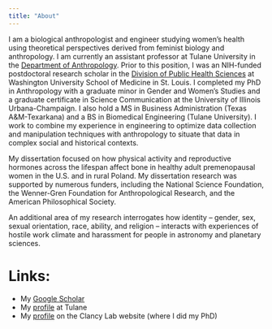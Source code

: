 ```yaml
---
title: "About"
---
```


I am a biological anthropologist and engineer studying women's health using theoretical perspectives derived from feminist biology and anthropology. I am currently an assistant professor at Tulane University in the [Department of Anthropology](https://liberalarts.tulane.edu/anthropology). Prior to this position, I was an NIH-funded postdoctoral research scholar in the [Division of Public Health Sciences](https://publichealthsciences.wustl.edu) at Washington University School of Medicine in St. Louis. I completed my PhD in Anthropology with a graduate minor in Gender and Women’s Studies and a graduate certificate in Science Communication at the University of Illinois Urbana-Champaign. I also hold a MS in Business Administration (Texas A&M-Texarkana) and a BS in Biomedical Engineering (Tulane University). I work to combine my experience in engineering to optimize data collection and manipulation techniques with anthropology to situate that data in complex social and historical contexts.

My dissertation focused on how physical activity and reproductive hormones across the lifespan affect bone in healthy adult premenopausal women in the U.S. and in rural Poland. My dissertation research was supported by numerous funders, including the National Science Foundation, the Wenner-Gren Foundation for Anthropological Research, and the American Philosophical Society.

An additional area of my research interrogates how identity – gender, sex, sexual orientation, race, ability, and religion – interacts with experiences of hostile work climate and harassment for people in astronomy and planetary sciences.


# Links:

* My [Google Scholar](https://scholar.google.com/citations?user=oome7IYAAAAJ&hl=en&oi=ao)
* My [profile](https://liberalarts.tulane.edu/anthropology/people/faculty-staff/katharine-lee) at Tulane
* My [profile](https://clancylabs.com/people/) on the Clancy Lab website (where I did my PhD)
